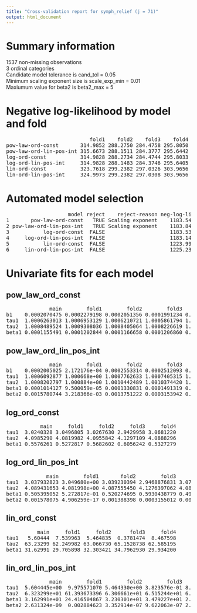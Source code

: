 ```yaml
---
title: "Cross-validation report for symph_relief (j = 71)"
output: html_document
---
```

# Summary information
1537 non-missing observations  
3 ordinal categories  
Candidate model tolerance is cand_tol = 0.05  
Minimum scaling exponent size is scale_exp_min = 0.01  
Maxiumum value for beta2 is beta2_max = 5  

# Negative log-likelihood by model and fold
<pre>
                           fold1    fold2    fold3    fold4  
pow-law-ord-const       314.9852 288.2750 284.4758 295.8050  
pow-law-ord-lin-pos-int 315.6673 288.1511 284.3777 295.6442  
log-ord-const           314.9828 288.2734 284.4744 295.8033  
log-ord-lin-pos-int     314.9828 288.1483 284.3746 295.6405  
lin-ord-const           323.7618 299.2382 297.0326 303.9656  
lin-ord-lin-pos-int     324.9973 299.2382 297.0308 303.9656  
</pre>
# Automated model selection
<pre>
                    model reject    reject-reason neg-log-lik delta-neg-log-lik model-rank  
1       pow-law-ord-const   TRUE Scaling exponent    1183.541         0.3948462         NA  
2 pow-law-ord-lin-pos-int   TRUE Scaling exponent    1183.840         0.6940374         NA  
3           log-ord-const  FALSE                     1183.534         0.3876854          2  
4     log-ord-lin-pos-int  FALSE                     1183.146         0.0000000          1  
5           lin-ord-const  FALSE                     1223.998        40.8521024          3  
6     lin-ord-lin-pos-int  FALSE                     1225.232        42.0856889          4  
</pre>
# Univariate fits for each model
## pow_law_ord_const  
<pre>
              main        fold1        fold2        fold3        fold4  
b1    0.0002070475 0.0002279198 0.0002051356 0.0001991234 0.0002167710  
tau1  1.0006263013 1.0006953129 1.0006210721 1.0005861794 1.0006652894  
tau2  1.0008489524 1.0009308036 1.0008405064 1.0008226619 1.0008867357  
beta1 0.0001155491 0.0001202844 0.0001166658 0.0001206860 0.0001155771  
</pre>
## pow_law_ord_lin_pos_int  
<pre>
              main        fold1        fold2        fold3        fold4  
b1    0.0002005025 2.172176e-04 0.0002553314 0.0002512093 0.0008600592  
tau1  1.0006092877 1.000668e+00 1.0007762633 1.0007405315 1.0026494079  
tau2  1.0008202797 1.000884e+00 1.0010442489 1.0010374420 1.0035173980  
beta1 0.0001014127 9.500059e-05 0.0001330831 0.0001491319 0.0004300199  
beta2 0.0015780744 3.218366e-03 0.0013751222 0.0003153942 0.0010818021  
</pre>
## log_ord_const  
<pre>
           main     fold1     fold2     fold3     fold4  
tau1  3.0240328 3.0496805 3.0267630 2.9429958 3.0681220  
tau2  4.0985290 4.0819982 4.0955842 4.1297109 4.0888296  
beta1 0.5576261 0.5272817 0.5682602 0.6056242 0.5327279  
</pre>
## log_ord_lin_pos_int  
<pre>
             main        fold1       fold2        fold3       fold4  
tau1  3.037932823 3.049680e+00 3.039230394 2.9468876831 3.076383466  
tau2  4.089431653 4.081998e+00 4.087555450 4.1276397062 4.082700042  
beta1 0.505395052 5.272817e-01 0.520274695 0.5930438779 0.499160734  
beta2 0.001578075 4.906259e-17 0.001388398 0.0003155012 0.001050638  
</pre>
## lin_ord_const  
<pre>
          main     fold1     fold2      fold3     fold4  
tau1   5.60444  7.539963  5.464835  0.3781474  8.467598  
tau2  63.23299 62.249982 63.066730 65.1528738 62.585195  
beta1 31.62991 29.705898 32.303421 34.7962930 29.934200  
</pre>
## lin_ord_lin_pos_int  
<pre>
              main        fold1        fold2        fold3        fold4  
tau1  5.604445e+00  9.975571070 5.464330e+00 3.823576e-01 8.470430e+00  
tau2  6.323299e+01 61.393673396 6.306661e+01 6.515244e+01 6.258416e+01  
beta1 3.162991e+01 24.416504867 3.230301e+01 3.479227e+01 2.992785e+01  
beta2 2.631324e-09  0.002884623 3.352914e-07 9.622063e-07 2.839117e-06  
</pre>
